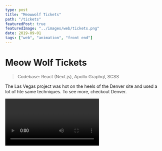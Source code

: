 ```yaml
---
type: post
title: "Meowwolf Tickets"
path: "/tickets"
featuredPost: true
featuredImage: "../images/web/tickets.png"
date: 2019-09-01
tags: ["web", "animation", "front end"]
---
```



# Meow Wolf Tickets

> Codebase: React (Next.js), Apollo Graphql, SCSS

The Las Vegas project was hot on the heels of the Denver site and used a lot of hte same techniques. To see more, checkout <a>Denver</a>.

<Video type="youtube" url="WYAySgXmXF0" />

